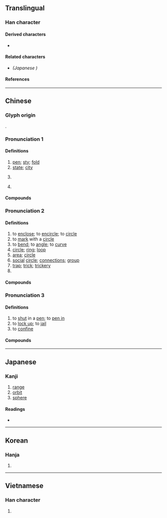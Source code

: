 {{also|圏}}
{{character info/new}}
==Translingual==

===Han character===
{{Han char|rn=31|rad=囗|as=08|sn=11|four=60712|canj=WFQU|ids=⿴囗卷}}

====Derived characters====
* {{l|mul|[[𬈨]], [[𣙢]], [[蔨]], [[𥱽]]}}

====Related characters====
* {{l|mul|[[圏]]}} ''(Japanese {{w|shinjitai}})''

====References====
{{Han ref|kx=0219.070|dkj=04789|dj=0446.290|hdz=10721.080|uh=5708}}

----

==Chinese==
{{zh-forms|alt=圏}}

===Glyph origin===
{{Han etym}}
{{Han compound|囗|卷|ls=psc|c1=s|c2=p}}.

===Pronunciation 1===
{{zh-pron
|m=juàn
|c=gyun6
|h=pfs=
|md=kuòng
|mn=ml:koān
|w=3jjyoe
|mc=y
|oc=1,2+4+5
|cat=n,pn
}}

====Definitions====
{{zh-hanzi}}

# [[pen]]; [[sty]]; [[fold]]
# [[state]]; [[city]]
# {{lb|zh|neologism|Internet slang|derogatory|_|by comparison to sense 1}} {{zh-alt-form|圈|tr=quān|[[social]] [[circle]]; [[community]]}}
# {{surname|lang=zh}}

====Compounds====
{{zh-der|fold=1|圈檻|圈肥|獸圈|棚圈|馬圈|豬圈|虎圈|起圈}}

===Pronunciation 2===
{{zh-pron
|m=quān,er=y
|c=hyun1
|h=pfs=khiên
|md=kuàng
|mn=khoan/khng/khoân/tw:khong/tw:khian
|mn_note=khoan - literary; khng/khong - vernacular; khoân - vernacular (俗); khian - 牽 is used in the Mainland
|w=1qyoe
|oc=n,1
|ma=Zh-quan.ogg
|cat=v,n,cls
}}

====Definitions====
{{zh-hanzi}}

# to [[enclose]]; to [[encircle]]; to [[circle]]
# to [[mark]] with a [[circle]]
# to [[bend]]; to [[angle]]; to [[curve]]
# [[circle]]; [[ring]]; [[loop]]
# [[area]]; [[circle]]
# [[social]] [[circle]]; [[connection]]s; [[group]]
# [[trap]]; [[trick]]; [[trickery]]
# {{zh-classifier|[[lap]]s of a [[race]], [[loop]]s, [[orbit]]s, etc}}

====Compounds====
{{zh-der|南極圈|北極圈|岩圈|出圈兒|上圈套|品管圈|圈圈套套|圈點|圈選|大氣圈|商圈|光圈|仿圈|小圈子|影圈|可圈可點|圈套|地圈|圈內|呼拉圈|光圈數|大圓圈線|大圈仔|岩石圈|圓圈|圈弄|圈子陣|圈圈|圈口|兜圈子|圈外人|暴風圈|水圈|杆圈兒|打圈子|玻璃圈|杯圈|游泳圈|極圈|生活圈|火圈|沒圈子跳|甜甜圈|窠羅圈|救生圈|打圈|眼圈|橡皮圈|瓦圈|插圈弄套|活落圈|氣圈|生物圈|自動光圈|輪圈|羅圈腿|風圈|跳牆驀圈|網圈|通勤圈|螺線圈|黑眼圈|羅圈|項圈|電影圈|鑰匙圈|門圈子|經圈|線圈|轉圈|鍋圈兒|羅圈兒架|領圈|羅圈兒揖|花圈|鑼圈岩}}

===Pronunciation 3===
{{zh-pron
|m=juān
|c=gyun6
|h=pfs=
|md=kuŏng
|mn=
|w=
|cat=v
}}

====Definitions====
{{zh-hanzi}}

# to [[shut]] in a [[pen]]; to [[pen in]]
# to [[lock up]]; to [[jail]]
# to [[confine]]

====Compounds====
{{zh-der|fold=1|圈馬}}

{{zh-cat|Elementary|Advanced}}

----

==Japanese==
{{ja-kanji forms|圏|圈}}

===Kanji===
{{ja-kanji|grade=|rs=囗08|shin=圏}}

# [[range]]
# [[orbit]]
# [[sphere]]

====Readings====
* {{ja-readings|on=[[けん]] (ken)|kun=[[かこい]] (kakoi)}}

----

==Korean==

===Hanja===
{{ko-hanja|hangeul=권}}

# {{defn|lang=ko|sort=囗08}}

----

==Vietnamese==

===Han character===
{{vi-hantu|[[khuyên]], [[khoen]], [[quyên]], [[quyền]]|rs=囗08}}

# {{defn|lang=vi|sort=囗08}}